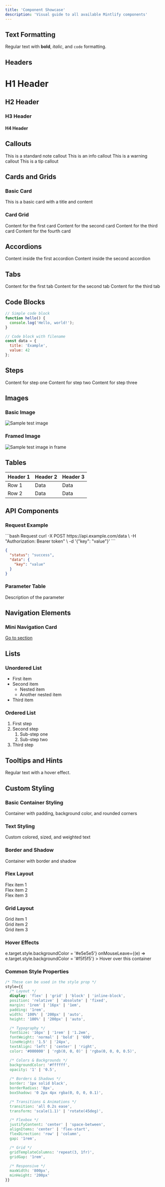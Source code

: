 ```yaml
---
title: 'Component Showcase'
description: 'Visual guide to all available Mintlify components'
---
```


## Text Formatting

Regular text with **bold**, _italic_, and `code` formatting.

## Headers

# H1 Header
## H2 Header
### H3 Header
#### H4 Header

## Callouts

<Note>
This is a standard note callout
</Note>

<Info>
This is an info callout
</Info>

<Warning>
This is a warning callout
</Warning>

<Tip>
This is a tip callout
</Tip>

## Cards and Grids

### Basic Card
<Card title="Single Card Example">
  This is a basic card with a title and content
</Card>

### Card Grid
<CardGroup cols={2}>
  <Card title="First Card" icon="square-1">
    Content for the first card
  </Card>
  <Card title="Second Card" icon="square-2">
    Content for the second card
  </Card>
  <Card title="Third Card" icon="square-3">
    Content for the third card
  </Card>
  <Card title="Fourth Card" icon="square-4">
    Content for the fourth card
  </Card>
</CardGroup>

## Accordions

<AccordionGroup>
  <Accordion title="First Accordion">
    Content inside the first accordion
  </Accordion>
  <Accordion title="Second Accordion">
    Content inside the second accordion
  </Accordion>
</AccordionGroup>

## Tabs

<Tabs>
  <Tab title="First Tab">
    Content for the first tab
  </Tab>
  <Tab title="Second Tab">
    Content for the second tab
  </Tab>
  <Tab title="Third Tab">
    Content for the third tab
  </Tab>
</Tabs>

## Code Blocks

```javascript
// Simple code block
function hello() {
  console.log('Hello, world!');
}
```

```javascript filename="example.js"
// Code block with filename
const data = {
  title: 'Example',
  value: 42
};
```

## Steps

<Steps>
  <Step title="First Step">
    Content for step one
  </Step>
  <Step title="Second Step">
    Content for step two
  </Step>
  <Step title="Third Step">
    Content for step three
  </Step>
</Steps>

## Images

### Basic Image
<img src="/images/sampletest.jpg" alt="Sample test image" />

### Framed Image
<Frame>
  <img src="/images/sampletest.jpg" alt="Sample test image in frame" />
</Frame>

## Tables

| Header 1 | Header 2 | Header 3 |
|----------|----------|----------|
| Row 1    | Data     | Data     |
| Row 2    | Data     | Data     |

## API Components

### Request Example
<CodeGroup>
  ```bash Request
  curl -X POST https://api.example.com/data \
    -H "Authorization: Bearer token" \
    -d '{"key": "value"}'
  ```

  ```json Response
  {
    "status": "success",
    "data": {
      "key": "value"
    }
  }
  ```
</CodeGroup>

### Parameter Table
<ParamField query="param" type="string" required>
  Description of the parameter
</ParamField>

## Navigation Elements

### Mini Navigation Card
<Card title="Jump to Section" icon="arrow-right">
  <a href="#section">Go to section</a>
</Card>

## Lists

### Unordered List
- First item
- Second item
  - Nested item
  - Another nested item
- Third item

### Ordered List
1. First step
2. Second step
   1. Sub-step one
   2. Sub-step two
3. Third step

## Tooltips and Hints

Regular text with a <Tooltip tip="This is a tooltip">hover effect</Tooltip>.

## Custom Styling

### Basic Container Styling
<div style={{ padding: '1rem', backgroundColor: '#f5f5f5', borderRadius: '8px', marginBottom: '1rem' }}>
  Container with padding, background color, and rounded corners
</div>

### Text Styling
<div style={{ 
  color: '#3263E9', 
  fontSize: '1.2rem', 
  fontWeight: 'bold',
  marginBottom: '1rem'
}}>
  Custom colored, sized, and weighted text
</div>

### Border and Shadow
<div style={{ 
  border: '2px solid #3263E9', 
  boxShadow: '0 4px 6px rgba(50, 99, 233, 0.1)',
  padding: '1rem',
  marginBottom: '1rem'
}}>
  Container with border and shadow
</div>

### Flex Layout
<div style={{ 
  display: 'flex', 
  gap: '1rem', 
  justifyContent: 'space-between',
  marginBottom: '1rem'
}}>
  <div style={{ backgroundColor: '#f5f5f5', padding: '1rem' }}>Flex item 1</div>
  <div style={{ backgroundColor: '#f5f5f5', padding: '1rem' }}>Flex item 2</div>
  <div style={{ backgroundColor: '#f5f5f5', padding: '1rem' }}>Flex item 3</div>
</div>

### Grid Layout
<div style={{ 
  display: 'grid', 
  gridTemplateColumns: 'repeat(3, 1fr)', 
  gap: '1rem',
  marginBottom: '1rem'
}}>
  <div style={{ backgroundColor: '#f5f5f5', padding: '1rem' }}>Grid item 1</div>
  <div style={{ backgroundColor: '#f5f5f5', padding: '1rem' }}>Grid item 2</div>
  <div style={{ backgroundColor: '#f5f5f5', padding: '1rem' }}>Grid item 3</div>
</div>

### Hover Effects
<div style={{ 
  padding: '1rem', 
  backgroundColor: '#f5f5f5', 
  transition: 'all 0.2s ease',
  cursor: 'pointer',
  marginBottom: '1rem'
}} 
  onMouseEnter={(e) => e.target.style.backgroundColor = '#e5e5e5'} 
  onMouseLeave={(e) => e.target.style.backgroundColor = '#f5f5f5'}
>
  Hover over this container
</div>

### Common Style Properties
```css
/* These can be used in the style prop */
style={{
  /* Layout */
  display: 'flex' | 'grid' | 'block' | 'inline-block',
  position: 'relative' | 'absolute' | 'fixed',
  margin: '1rem' | '16px' | '1em',
  padding: '1rem',
  width: '100%' | '200px' | 'auto',
  height: '100%' | '200px' | 'auto',

  /* Typography */
  fontSize: '16px' | '1rem' | '1.2em',
  fontWeight: 'normal' | 'bold' | '600',
  lineHeight: '1.5' | '24px',
  textAlign: 'left' | 'center' | 'right',
  color: '#000000' | 'rgb(0, 0, 0)' | 'rgba(0, 0, 0, 0.5)',

  /* Colors & Backgrounds */
  backgroundColor: '#ffffff',
  opacity: '1' | '0.5',
  
  /* Borders & Shadows */
  border: '1px solid black',
  borderRadius: '8px',
  boxShadow: '0 2px 4px rgba(0, 0, 0, 0.1)',

  /* Transitions & Animations */
  transition: 'all 0.2s ease',
  transform: 'scale(1.1)' | 'rotate(45deg)',

  /* Flexbox */
  justifyContent: 'center' | 'space-between',
  alignItems: 'center' | 'flex-start',
  flexDirection: 'row' | 'column',
  gap: '1rem',

  /* Grid */
  gridTemplateColumns: 'repeat(3, 1fr)',
  gridGap: '1rem',
  
  /* Responsive */
  maxWidth: '800px',
  minHeight: '200px'
}}
```
